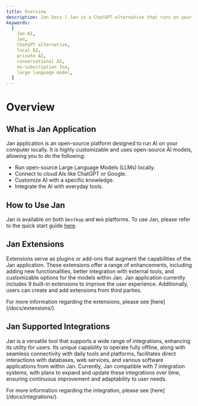 ```yaml
---
title: Overview
description: Jan Docs | Jan is a ChatGPT-alternative that runs on your own computer, with a local API server.
keywords:
  [
    Jan AI,
    Jan,
    ChatGPT alternative,
    local AI,
    private AI,
    conversational AI,
    no-subscription fee,
    large language model,
  ]
---
```



# Overview

## What is Jan Application

Jan application is an open-source platform designed to run AI on your computer locally. It is highly customizable and uses open-source AI models, allowing you to do the following:

- Run open-source Large Language Models (LLMs) locally.
- Connect to cloud AIs like ChatGPT or Google.
- Customize AI with a specific knowledge.
- Integrate the AI with everyday tools.

## How to Use Jan

Jan is available on both `Destkop` and `Web` platforms. To use Jan, please refer to the quick start guide [here](/docs/quickstart.mdx).

## Jan Extensions

Extensions serve as plugins or add-ons that augment the capabilities of the Jan application. These extensions offer a range of enhancements, including adding new functionalities, better integration with external tools, and customizable options for the models within Jan. Jan application currently includes 9 built-in extensions to improve the user experience. Additionally, users can create and add extensions from third parties.

<Callout type="info">
  For more information regarding the extensions, please see
  [here](/docs/extensions/).
</Callout>

## Jan Supported Integrations

Jan is a versatile tool that supports a wide range of integrations, enhancing its utility for users. Its unique capability to operate fully offline, along with seamless connectivity with daily tools and platforms, facilitates direct interactions with databases, web services, and various software applications from within Jan. Currently, Jan compatible with 7 integration systems, with plans to expand and update these integrations over time, ensuring continuous improvement and adaptability to user needs.

<Callout type="info">
  For more information regarding the integration, please see
  [here](/docs/integrations/).
</Callout>
